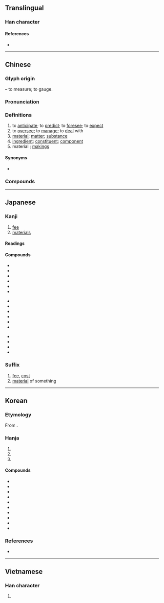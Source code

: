 {{character info}}
==Translingual==
{{stroke order|strokes=10}}

===Han character===
{{Han char|rn=68|rad=斗|as=06|sn=10|four=94900|canj=FDYJ|ids=⿰米斗}}

====References====
* {{Han ref|kx=0478.090|dkj=13501|dj=0836.100|hdz=32253.040|uh=6599|ud=26009|bh=AEC6|bd=44742}}

----

==Chinese==
{{zh-forms}}

===Glyph origin===
{{Han etym}}
{{Han compound|米|斗|ls=ic|t1=rice|t2=dipper}} – to measure; to gauge.

===Pronunciation===
{{zh-pron
|m=liào,er=y
|c=liu6-2,liu6
|h=pfs=liau
|md=lâiu/liêu/lièu
|md_note=lâiu - vernacular (noun); liêu - literary (verb: “to measure; to consider; to estimate”); lièu - obsolete literary (verb: “to oversee; to manage”), now merged into ''liêu''
|mn=liāu
|mn-t=liao7/liou7
|mn-t_note=liao7 - Shantou; liou7 - Chaozhou
|w=3liau
|mc=y
|oc=y
|ma=y
|cat=v,n
}}

===Definitions===
{{zh-hanzi}}

# to [[anticipate]]; to [[predict]]; to [[foresee]]; to [[expect]]
# to [[oversee]]; to [[manage]]; to [[deal]] with
# [[material]]; [[matter]]; [[substance]]
# [[ingredient]]; [[constituent]]; [[component]]
# material {{gloss|person or thing suited for a certain purpose}}; [[makings]]
#: {{zh-x|他 不是 當兵 的 料。|He is not born to be a soldier.}}

====Synonyms====
* {{sense|material; makings}} {{zh-l|料子}}

===Compounds===
{{zh-der|材料|料酒|坯料|偷工減料|工料|呢料|廣告顏料|六料|呆滯物料|吸聲材料|史料|意料|完全肥料|化學肥料|乾料|急料子|不夠料|世事難料|官料藥|下腳料|布料|塑料|始料不及|不料|宿料|孰料|原料|始料未及|建築材料|佐料|塗料|大料|寬打料帳|執料|四料簡|出人意料|作料|嗑牙料嘴|加料|廢料|合成染料|出乎意料|個人資料|備料|不出所料|丟磚料瓦|不料量|果料兒|料鈔|物料|用料|打料帳|木料|畫料|無機肥料|料到|春寒料峭|料遠若近|挑牙料脣|料件子|敷料|料算|減工偷料|料豆兒|料應|未料|挑脣料嘴|料子|熟料材兒|油料|料毛|料莫|燃料|有機肥料|真材實料|次級資料|水泥熟料|料嘴|料峭|料絲燈|焊料|料持|燃料礦物|漫頭一料|核子燃料|磨料|磕牙料嘴|核能廢料|有氧飲料|石刻史料|料及|焊接材料|發光顏料|直接肥料|才料|知人料事|料草|打料|料器|料敵|料袋|果如所料|料中|生料|料度|核廢料|石化材料|爛料|燃料油|料敵若神|料錢|料想|料事|料貨|染料|氟塑料|照料|料敵制勝|核燃料|料定|料理|料物|料然|料事如神|料羅灣|毛料|料不到|速效肥料|質料|肥料|統計資料|話料|複合肥料|飲料|迭料|納草納料|都料匠|耐火材料|資料傳輸|豈料|麩料|電料|逆料|隱形塗料|資料|資料庫|食料|餌料生物|養料|飼料作物|飼料|防水材料|配料|笑料|顏料|預料|預拌料|草料|鞣料|資料通訊|賣嘴料舌|雙料|複合材料|邊角料|遲效肥料|軟飲料|香料|粗料|金屬材料|語料庫|陶瓷材料|運動飲料|資料索引|飼料奶粉|苦土肥料|香料群島|衣料|非書資料|詎料|調味料|語料|資料處理|資料檔|無料}}

{{zh-cat|Intermediate}}

----

==Japanese==

===Kanji===
{{ja-kanji|grade=4|rs=斗06}}

# [[fee]]
# [[materials]]

====Readings====
{{ja-readings
|goon=りょう<れう
|kanon=りょう<れう
|kun=はか-る
}}

====Compounds====
{{top3}}
* {{ja-r|料%金|りょう%きん}}
* {{ja-r|原%料|げん%りょう}}
* {{ja-r|料%理|りょう%り}}
* {{ja-r|材%料|ざい%りょう}}
* {{ja-r|調%味%料|ちょう%み%りょう}}
* {{ja-r|無%料|む%りょう}}
{{mid3}}
* {{ja-r|飲%料|いん%りょう}}
* {{ja-r|賃%料|ちん%りょう}}
* {{ja-r|有%料|ゆう%りょう}}
* {{ja-r|香%料|こう%りょう}}
* {{ja-r|史%料|し%りょう}}
* {{ja-r|材%料%費|ざい%りょう%ひ}}
{{mid3}}
* {{ja-r|みかじめ料|みかじめりょう}}
* {{ja-r|挨%拶%料|あい%さつ%りょう}}
* {{ja-r|立%退%料|たち%のき%りょう}}
* {{ja-r|料%額%印%面|りょう%がく%いん%めん}}
{{bottom}}

{{ja-kanjitab|りょう|yomi=o}}

===Suffix===
{{ja-pos|suffix|りょう}}

# [[fee]], [[cost]]
# [[material]] of something

----

==Korean==

===Etymology===
From {{der|ko|ltc|-}} {{ltc-l|料}}. 

===Hanja===
{{ko-hanja-search}}
{{ko-hanja|헤아리다|헤아릴|료||요}}

# {{hanja form of|[[료]]/[[요]]|[[fee]]; [[price]]; [[cost]]}}
# {{hanja form of|[[료]]/[[요]]|[[count]]}}
# {{hanja form of|[[료]]/[[요]]|[[material]]}}

====Compounds====
{{der-top3|Compounds}}
* {{ko-l|요리|[[cooking]]; [[dish]]|料理}}
* {{ko-l|요금|[[charge]]; [[fee]]|料金}}
* {{ko-l|자료|[[data]]|資料}}
* {{ko-l|재료|[[material]]|材料}}
* {{ko-l|원료|[[raw]] [[material]]|原料}}
* {{ko-l|연료|[[fuel]]|燃料}}
* {{ko-l|무료|[[free]]; at no [[cost]]|無料}}
* {{ko-l|유로|[[charging]] [[fees]]; not [[free]]|有料}}
* {{ko-l|음료|[[beverage]]|飮料}}
* {{ko-l|향신료|[[spice]]|香辛料}}
{{der-bottom}}

===References===
* {{R:hanjadoc|4474}}

----

==Vietnamese==

===Han character===
{{vi-hantu|[[liệu]], [[liều]], [[xệu]], [[lẽo]], [[liêu]]|rs=斗06}}

# {{rfdef|vi|sort=斗06}}